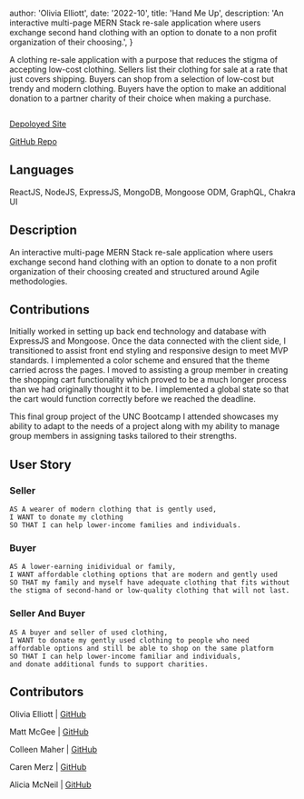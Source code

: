 
  author: 'Olivia Elliott',
  date: '2022-10',
  title: 'Hand Me Up',
  description:
    'An interactive multi-page MERN Stack re-sale application where users exchange second hand clothing with an option to donate to a non profit organization of their choosing.',
}


A clothing re-sale application with a purpose that reduces the stigma of accepting low-cost clothing. Sellers list their clothing 
for sale at a rate that just covers shipping. Buyers can shop from a selection of low-cost but trendy and modern clothing. Buyers 
have the option to make an additional donation to a partner charity of their choice when making a purchase.

<Image src={designSystem} alt="" />

[Depoloyed Site](https://polar-chamber-11415.herokuapp.com/)

[GitHub Repo](https://github.com/olivelliott/hand-me-up)


## Languages 

ReactJS, NodeJS, ExpressJS, MongoDB, Mongoose ODM, GraphQL, Chakra UI

## Description

An interactive multi-page MERN Stack re-sale application where users exchange second hand clothing with an option 
to donate to a non profit organization of their choosing created and structured around Agile methodologies.



## Contributions

Initially worked in setting up back end technology and database with ExpressJS and Mongoose. Once the data connected
with the client side, I transitioned to assist front end styling and responsive design to meet MVP standards. I implemented
a color scheme and ensured that the theme carried across the pages. I moved to assisting a group member in creating the 
shopping cart functionality which proved to be a much longer process than we had originally thought it to be. I implemented
a global state so that the cart would function correctly before we reached the deadline.

This final group project of the UNC Bootcamp I attended showcases my ability to adapt to the needs of a project along
with my ability to manage group members in assigning tasks tailored to their strengths.

## User Story

### Seller
```
AS A wearer of modern clothing that is gently used,
I WANT to donate my clothing
SO THAT I can help lower-income families and individuals.
```
### Buyer
```
AS A lower-earning inidividual or family,
I WANT affordable clothing options that are modern and gently used
SO THAT my family and myself have adequate clothing that fits without 
the stigma of second-hand or low-quality clothing that will not last.
```
### Seller And Buyer
```
AS A buyer and seller of used clothing,
I WANT to donate my gently used clothing to people who need 
affordable options and still be able to shop on the same platform
SO THAT I can help lower-income familiar and individuals, 
and donate additional funds to support charities.
```

## Contributors

Olivia Elliott | [GitHub](https://github.com/olivelliott)

Matt McGee | [GitHub](https://github.com/mlmcgeenc)

Colleen Maher | [GitHub](https://github.com/cpm-128)

Caren Merz | [GitHub](https://github.com/cammeer)

Alicia McNeil | [GitHub](https://github.com/aMcCode)